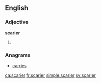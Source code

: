 ==English==

===Adjective===
'''scarier'''
# {{en-comparative of|scary}}

===Anagrams===
* [[carries#English|carries]]

[[ca:scarier]]
[[fr:scarier]]
[[simple:scarier]]
[[sv:scarier]]